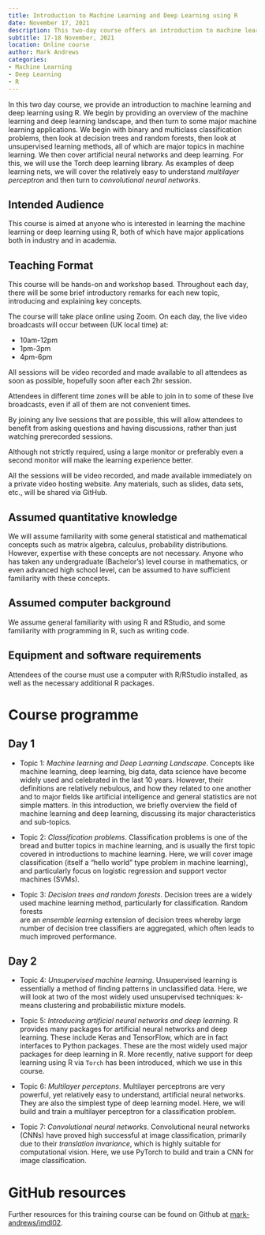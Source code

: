 ```yaml
---
title: Introduction to Machine Learning and Deep Learning using R
date: November 17, 2021
description: This two-day course offers an introduction to machine learning and deep learning using R. The course covers major topics in machine learning including binary and multiclass classification, decision trees, random forests, and unsupervised learning methods. It also introduces artificial neural networks and deep learning using Torch in R.
subtitle: 17-18 November, 2021
location: Online course
author: Mark Andrews
categories:
- Machine Learning
- Deep Learning
- R
---
```


In this two day course, we provide an introduction to machine learning and deep learning using R.
We begin by providing an overview of the machine learning and deep learning landscape, and then turn to some major machine learning applications.
We begin with binary and multiclass classification problems, then look at decision trees and random forests, then look at unsupervised learning methods, all of which are major topics in machine learning.
We then cover artificial neural networks and deep learning.
For this, we will use the Torch deep learning library.
As examples of deep learning nets, we will cover the relatively easy to understand _multilayer perceptron_ and then turn to _convolutional neural networks_.

## Intended Audience

This course is aimed at anyone who is interested in learning the machine
learning or deep learning using R, both of which have major applications
both in industry and in academia.

## Teaching Format

This course will be hands-on and workshop based. Throughout each day, there will
be some brief introductory remarks for each new topic, introducing and
explaining key concepts.

The course will take place online using Zoom. On each day, the live video
broadcasts will occur between (UK local time) at:

-   10am-12pm
-   1pm-3pm
-   4pm-6pm

All sessions will be video recorded and made available to all attendees as soon
as possible, hopefully soon after each 2hr session.

Attendees in different time zones will be able to join in to some of these live
broadcasts, even if all of them are not convenient times.

By joining any live sessions that are possible, this will allow attendees to
benefit from asking questions and having discussions, rather than just watching
prerecorded sessions.

Although not strictly required, using a large monitor or preferably even a
second monitor will make the learning experience better.

All the sessions will be video recorded, and made available immediately on a
private video hosting website. Any materials, such as slides, data sets, etc.,
will be shared via GitHub.

## Assumed quantitative knowledge

We will assume familiarity with some general statistical and mathematical
concepts such as matrix algebra, calculus, probability distributions. However,
expertise with these concepts are not necessary. Anyone who has taken any
undergraduate (Bachelor's) level course in mathematics, or even advanced high
school level, can be assumed to have sufficient familiarity with these concepts.

## Assumed computer background

We assume general familiarity with using R and RStudio, and some familiarity with programming in R, such as writing code.

## Equipment and software requirements

Attendees of the course must use a computer with R/RStudio installed, as well as the necessary additional R packages.

# Course programme

## Day 1

-   Topic 1: _Machine learning and Deep Learning Landscape_. Concepts like machine
    learning, deep learning, big data, data science have become widely used and
    celebrated in the last 10 years. However, their definitions are relatively
    nebulous, and how they related to one another and to major fields like
    artificial intelligence and general statistics are not simple matters. In this
    introduction, we briefly overview the field of machine learning and deep
    learning, discussing its major characteristics and sub-topics.

-   Topic 2: _Classification problems_. Classification problems is one of the
    bread and butter topics in machine learning, and is usually the first topic
    covered in introductions to machine learning. Here, we will cover image
    classification (itself a "hello world" type problem in machine learning), and
    particularly focus on logistic regression and support vector machines (SVMs).

-   Topic 3: _Decision trees and random forests_. Decision trees are a widely  
    used machine learning method, particularly for classification. Random forests  
    are an _ensemble learning_ extension of decision trees whereby large number of
    decision tree classifiers are aggregated, which often leads to much improved
    performance.

## Day 2

-   Topic 4: _Unsupervised machine learning_. Unsupervised learning is essentially
    a method of finding patterns in unclassified data. Here, we will look at two of
    the most widely used unsupervised techniques: k-means clustering and
    probabilistic mixture models.

-   Topic 5: _Introducing artificial neural networks and deep learning_. R provides many packages for artificial neural networks and deep learning. These include Keras and TensorFlow, which are in fact interfaces to Python packages. These are the most widely used major packages for deep learning in R. More recently, native support for deep learning using R via `Torch` has been introduced, which we use in this course.

-   Topic 6: _Multilayer perceptons_. Multilayer perceptrons are very powerful,
    yet relatively easy to understand, artificial neural networks. They are also the
    simplest type of deep learning model. Here, we will build and train a
    multilayer perceptron for a classification problem.

-   Topic 7: _Convolutional neural networks_. Convolutional neural networks (CNNs)
    have proved high successful at image classification, primarily due to their
    _translation invariance_, which is highly suitable for computational vision.
    Here, we use PyTorch to build and train a CNN for image classification.

# GitHub resources

Further resources for this training course can be found on Github at [mark-andrews/imdl02](https://github.com/mark-andrews/imdl02).
